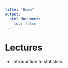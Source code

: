 ```yaml
---
title: "Home"
output:
  html_document:
    toc: false
---
```


# Lectures

* Introduction to statistics.
